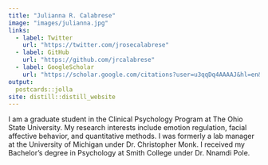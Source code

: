 ```yaml
---
title: "Julianna R. Calabrese"
image: "images/julianna.jpg"
links:
  - label: Twitter
    url: "https://twitter.com/jrosecalabrese"
  - label: GitHub
    url: "https://github.com/jrcalabrese"
  - label: GoogleScholar
    url: "https://scholar.google.com/citations?user=u3qqDq4AAAAJ&hl=en&oi=ao"
output:
  postcards::jolla
site: distill::distill_website
---
```

 
I am a graduate student in the Clinical Psychology Program at The Ohio State University. My research interests include emotion regulation, facial affective behavior, and quantitative methods. I was formerly a lab manager at the University of Michigan under Dr. Christopher Monk. I received my Bachelor's degree in Psychology at Smith College under Dr. Nnamdi Pole.


